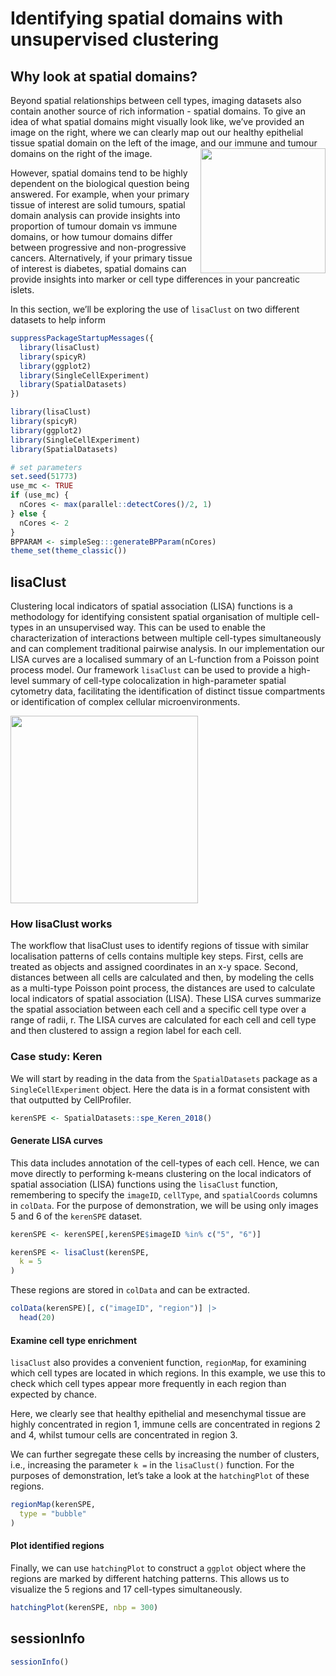 # Identifying spatial domains with unsupervised clustering

## Why look at spatial domains?

Beyond spatial relationships between cell types, imaging datasets also contain another source of rich information - spatial domains. To give an idea of what spatial domains might visually look like, we've provided an image on the right, where we can clearly map out our healthy epithelial tissue spatial domain on the left of the image, and our immune and tumour domains on the right of the image. <img src="images/IMC_colon.png" align="right" style="height: 200px; border: 0px"/>

However, spatial domains tend to be highly dependent on the biological question being answered. For example, when your primary tissue of interest are solid tumours, spatial domain analysis can provide insights into proportion of tumour domain vs immune domains, or how tumour domains differ between progressive and non-progressive cancers. Alternatively, if your primary tissue of interest is diabetes, spatial domains can provide insights into marker or cell type differences in your pancreatic islets.

In this section, we'll be exploring the use of `lisaClust` on two different datasets to help inform

```r
suppressPackageStartupMessages({
  library(lisaClust)
  library(spicyR)
  library(ggplot2)
  library(SingleCellExperiment)
  library(SpatialDatasets)
})
```

```r
library(lisaClust)
library(spicyR)
library(ggplot2)
library(SingleCellExperiment)
library(SpatialDatasets)
```

```r
# set parameters
set.seed(51773)
use_mc <- TRUE
if (use_mc) {
  nCores <- max(parallel::detectCores()/2, 1)
} else {
  nCores <- 2
}
BPPARAM <- simpleSeg:::generateBPParam(nCores)
theme_set(theme_classic())
```

## lisaClust

Clustering local indicators of spatial association (LISA) functions is a methodology for identifying consistent spatial organisation of multiple cell-types in an unsupervised way. This can be used to enable the characterization of interactions between multiple cell-types simultaneously and can complement traditional pairwise analysis. In our implementation our LISA curves are a localised summary of an L-function from a Poisson point process model. Our framework `lisaClust` can be used to provide a high-level summary of cell-type colocalization in high-parameter spatial cytometry data, facilitating the identification of distinct tissue compartments or identification of complex cellular microenvironments.

<img src="images/lisaClust_fig1.jpg" align="center" style="height: 300px; border: 0px"/>

### How lisaClust works

The workflow that lisaClust uses to identify regions of tissue with similar localisation patterns of cells contains multiple key steps. First, cells are treated as objects and assigned coordinates in an x-y space. Second, distances between all cells are calculated and then, by modeling the cells as a multi-type Poisson point process, the distances are used to calculate local indicators of spatial association (LISA). These LISA curves summarize the spatial association between each cell and a specific cell type over a range of radii, r. The LISA curves are calculated for each cell and cell type and then clustered to assign a region label for each cell.

### Case study: Keren

We will start by reading in the data from the `SpatialDatasets` package as a `SingleCellExperiment` object. Here the data is in a format consistent with that outputted by CellProfiler.

```r
kerenSPE <- SpatialDatasets::spe_Keren_2018()
```

#### Generate LISA curves

This data includes annotation of the cell-types of each cell. Hence, we can move directly to performing k-means clustering on the local indicators of spatial association (LISA) functions using the `lisaClust` function, remembering to specify the `imageID`, `cellType`, and `spatialCoords` columns in `colData`. For the purpose of demonstration, we will be using only images 5 and 6 of the `kerenSPE` dataset.

```r
kerenSPE <- kerenSPE[,kerenSPE$imageID %in% c("5", "6")]

kerenSPE <- lisaClust(kerenSPE,
  k = 5
)
```

These regions are stored in `colData` and can be extracted.

```r
colData(kerenSPE)[, c("imageID", "region")] |>
  head(20)
```

#### Examine cell type enrichment

`lisaClust` also provides a convenient function, `regionMap`, for examining which cell types are located in which regions. In this example, we use this to check which cell types appear more frequently in each region than expected by chance.

Here, we clearly see that healthy epithelial and mesenchymal tissue are highly concentrated in region 1, immune cells are concentrated in regions 2 and 4, whilst tumour cells are concentrated in region 3.

We can further segregate these cells by increasing the number of clusters, i.e., increasing the parameter `k =` in the `lisaClust()` function. For the purposes of demonstration, let's take a look at the `hatchingPlot` of these regions.

```r
regionMap(kerenSPE,
  type = "bubble"
)
```

#### Plot identified regions

Finally, we can use `hatchingPlot` to construct a `ggplot` object where the regions are marked by different hatching patterns. This allows us to visualize the 5 regions and 17 cell-types simultaneously.

```r
hatchingPlot(kerenSPE, nbp = 300)
```

## sessionInfo

```r
sessionInfo()
```
